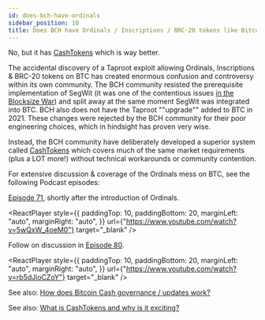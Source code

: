 ```yaml
---
id: does-bch-have-ordinals
sidebar_position: 10
title: Does BCH have Ordinals / Inscriptions / BRC-20 tokens like Bitcoin BTC?
---
```



No, but it has [CashTokens](/faqs/Tech/what-is-cashtokens) which is way better.

The accidental discovery of a Taproot exploit allowing Ordinals, Inscriptions & BRC-20 tokens on BTC has created enormous confusion and controversy within its own community. The BCH community resisted the prerequisite implementation of SegWit (it was one of the contentious issues [in the Blocksize War](/start#episode-8-of-10-bitcoin-cash)) and split away at the same moment SegWit was integrated into BTC. BCH also does not have the Taproot ""upgrade"" added to BTC in 2021. These changes were rejected by the BCH community for their poor engineering choices, which in hindsight has proven very wise.

Instead, the BCH community have deliberately developed a superior system called [CashTokens](/faqs/Tech/what-is-cashtokens) which covers much of the same market requirements (plus a LOT more!) without technical workarounds or community contention.

For extensive discussion & coverage of the Ordinals mess on BTC, see the following Podcast episodes:

[Episode 71](/docs/71), shortly after the introduction of Ordinals.

<ReactPlayer
  style={{
    paddingTop: 10,
    paddingBottom: 20,
    marginLeft: "auto",
    marginRight: "auto",
  }}
  url={"https://www.youtube.com/watch?v=5wQxW_4oeM0"}
  target="_blank"
/>

Follow on discussion in [Episode 80](/docs/80).

<ReactPlayer
  style={{
    paddingTop: 10,
    paddingBottom: 20,
    marginLeft: "auto",
    marginRight: "auto",
  }}
  url={"https://www.youtube.com/watch?v=rb5dJioCZoY"}
  target="_blank"
/>

See also: [How does Bitcoin Cash governance / updates work?](/faqs/BCH/how-does-BCH-governance-work)

See also: [What is CashTokens and why is it exciting?](/faqs/Tech/what-is-cashtokens)
